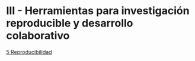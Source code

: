 # III - Herramientas para investigación reproducible y desarrollo colaborativo {.unnumbered}

[5 Reproducibilidad](05-reproducibilidad.qmd)  